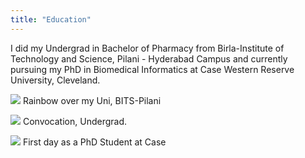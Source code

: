 ```yaml
---
title: "Education"
---
```


I did my Undergrad in Bachelor of Pharmacy from Birla-Institute of Technology and Science, Pilani - Hyderabad Campus and currently pursuing my PhD in Biomedical Informatics at Case Western Reserve University, Cleveland. 

::: {layout-ncol=2 layout-fill=[1,2]}

![](Bits-rainbow.jpg)
Rainbow over my Uni, BITS-Pilani

![](Bits-grad.jpg)
Convocation, Undergrad. 

![](Case-1.jpg)
First day as a PhD Student at Case 

:::

